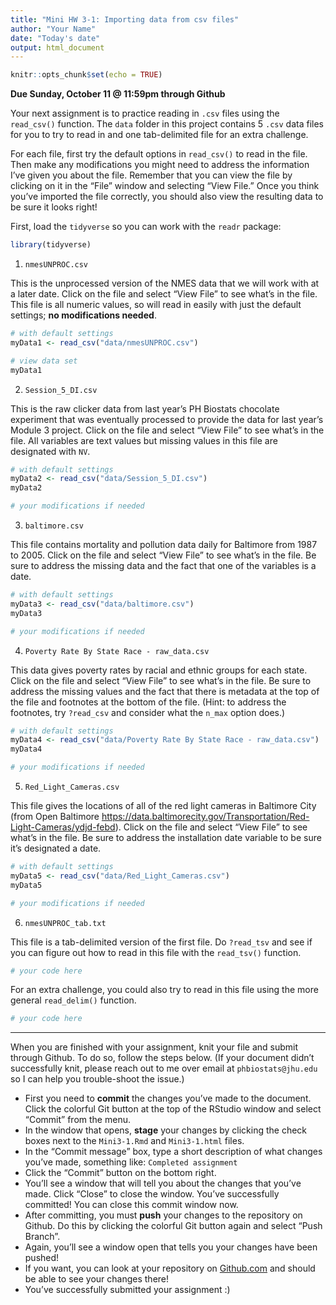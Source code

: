 ```yaml
---
title: "Mini HW 3-1: Importing data from csv files"
author: "Your Name"
date: "Today's date"
output: html_document
---
```


```r
knitr::opts_chunk$set(echo = TRUE)
```

**Due Sunday, October 11 @ 11:59pm through Github**

Your next assignment is to practice reading in `.csv` files using the `read_csv()` function.  The `data` folder in this project contains 5 `.csv` data files for you to try to read in and one tab-delimited file for an extra challenge.  

For each file, first try the default options in `read_csv()` to read in the file.  Then make any modifications you might need to address the information I've given you about the file. Remember that you can view the file by clicking on it in the "File" window and selecting "View File."  Once you think you've imported the file correctly, you should also view the resulting data to be sure it looks right!

First, load the `tidyverse` so you can work with the `readr` package:
```r
library(tidyverse)
```

1. `nmesUNPROC.csv` 

This is the unprocessed version of the NMES data that we will work with at a later date.  Click on the file and select "View File" to see what's in the file.  This file is all numeric values, so will read in easily with just the default settings; **no modifications needed**.
```r
# with default settings
myData1 <- read_csv("data/nmesUNPROC.csv")

# view data set
myData1
```

2. `Session_5_DI.csv` 

This is the raw clicker data from last year's PH Biostats chocolate experiment that was eventually processed to provide the data for last year's Module 3 project.  Click on the file and select "View File" to see what's in the file. All variables are text values but missing values in this file are designated with `NV`.
```r
# with default settings
myData2 <- read_csv("data/Session_5_DI.csv")
myData2

# your modifications if needed

```


3. `baltimore.csv` 

This file contains mortality and pollution data daily for Baltimore from 1987 to 2005.  Click on the file and select "View File" to see what's in the file. Be sure to address the missing data and the fact that one of the variables is a date.
```r
# with default settings
myData3 <- read_csv("data/baltimore.csv")
myData3

# your modifications if needed

```

4. `Poverty Rate By State Race - raw_data.csv`

This data gives poverty rates by racial and ethnic groups for each state.  Click on the file and select "View File" to see what's in the file.  Be sure to address the missing values and the fact that there is metadata at the top of the file and footnotes at the bottom of the file.  (Hint: to address the footnotes, try `?read_csv` and consider what the `n_max` option does.) 
```r
# with default settings
myData4 <- read_csv("data/Poverty Rate By State Race - raw_data.csv")
myData4

# your modifications if needed

```

5. `Red_Light_Cameras.csv`

This file gives the locations of all of the red light cameras in Baltimore City (from Open Baltimore [https://data.baltimorecity.gov/Transportation/Red-Light-Cameras/ydjd-febd](website)).  Click on the file and select "View File" to see what's in the file.  Be sure to address the installation date variable to be sure it's designated a date.
```r
# with default settings
myData5 <- read_csv("data/Red_Light_Cameras.csv")
myData5

# your modifications if needed

```

6. `nmesUNPROC_tab.txt`

This file is a tab-delimited version of the first file.  Do `?read_tsv` and see if you can figure out how to read in this file with the `read_tsv()` function.
```r
# your code here

```

For an extra challenge, you could also try to read in this file using the more general `read_delim()` function.
```r
# your code here

```

___

When you are finished with your assignment, knit your file and submit through Github. To do so, follow the steps below.  (If your document didn't successfully knit, please reach out to me over email at `phbiostats@jhu.edu` so I can help you trouble-shoot the issue.)

* First you need to **commit** the changes you've made to the document.  Click the colorful Git button at the top of the RStudio window and select "Commit" from the menu.
* In the window that opens, **stage** your changes by clicking the check boxes next to the `Mini3-1.Rmd` and `Mini3-1.html` files.
* In the "Commit message" box, type a short description of what changes you've made, something like: `Completed assignment`
* Click the "Commit" button on the bottom right.
* You'll see a window that will tell you about the changes that you've made.  Click "Close" to close the window.  You've successfully committed! You can close this commit window now.
* After committing, you must **push** your changes to the repository on Github.  Do this by clicking the colorful Git button again and select "Push Branch".  
* Again, you'll see a window open that tells you your changes have been pushed!
* If you want, you can look at your repository on [Github.com](https://github.com/) and should be able to see your changes there!  
* You've successfully submitted your assignment :)


